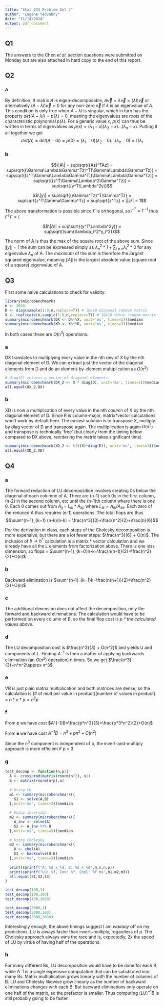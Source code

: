 ```yaml
---
title: "Stat 243 Problem Set 7"
author: "Eugene Yedvabny"
date: "11/14/2014"
output: pdf_document
---
```


## Q1

The answers to the Chen _et al._ section questions were submitted on Monday but are also attached in hard copy to the end of this report.

## Q2

### a

By definition, if matrix $A$ is eigen-decomposable, $A\vec{v}=\lambda\vec{v}=(\lambda I)\vec{v}$ or alternatively $(A-\lambda I)\vec{v}=0$ for _any_ non-zero $\vec{v}$ if $\lambda$ is an eigenvalue of $A$. This condition is only true when $A-\lambda I$ is singular, which in turn has the property $det(A-\lambda I)=p(\lambda)=0$, meaning the eigenvalues are _roots_ of the characteristic polynomial $p(\lambda)$. For a generic value $x$, $p(x)$ can thus be written in terms of eigenvalues as $p(x)=(\lambda_1-x)(\lambda_2-x)...(\lambda_n-x)$. Putting it all together we get $$det(A)=det(A-0I)=p(0)=(\lambda_1-0)(\lambda_2-0)...(\lambda_n-0)=\prod{\lambda_i}$$

### b

$$\|A\| = sup\sqrt{(Az)^TAz} = sup\sqrt{(\Gamma\Lambda\Gamma^Tz)^T(\Gamma\Lambda\Gamma^Tz)} = sup\sqrt{(z^T\Gamma\Lambda\Gamma^T)(\Gamma\Lambda\Gamma^Tz)} = sup\sqrt{(z^T\Gamma\Lambda^2\Gamma^Tz)} = sup\sqrt{(y^T\Lambda^2y)}$$

$$\|y\| = sup\sqrt{(\Gamma^Tz)^T\Gamma^Tz} = sup\sqrt{z^T\Gamma\Gamma^Tz} = sup\sqrt{z^Tz} = \|z\| = 1$$

The above transformation is possible since $\Gamma$ is orthogonal, so $\Gamma^T=\Gamma^{-1}$ thus $\Gamma^T\Gamma=I$.

$$\|A\| = sup\sqrt{(y^T\Lambda^2y)} = sup\sqrt{\sum{\lambda_i^2*y_i^2}}$$

The norm of A is thus the max of the square root of the above sum. Since $\|y\|=1$ the sum can be expressed simply as $\lambda_n^2*1 + \sum_{i\neq n} \lambda_i^2*0$ for any eigenvalue $\lambda_n$ of A. The _maximum_ of the sum is therefore the _largest_ squared eigenvalue, meaning $\|A\|$ is the largest absolute value (square root of a square) eigenvalue of A. 

## Q3

First some naive calculations to check for validity:
```r
library(microbenchmark)
n <- 1000
D <- diag(sample(1:9,n,replace=T)) # 10x10 diagonal random matrix
X <- replicate(n,sample(1:9,n,replace=T)) # 10x10 dense random matrix
summary(microbenchmark(DX <- D%*%X, unit='ms', times=3))$median
summary(microbenchmark(XD <- X%*%D, unit='ms', times=3))$median
```
In both cases these are $O(n^3)$ operations.

### a

DX translates to multiplying every value in the nth _row_ of X by the nth diagonal element of D. We can extract just the vector of the diagonal elements from D and do an element-by-element multiplication as $O(n^2)$

```r
# diag(D) returns a vector of diagonal elements
summary(microbenchmark(DX_2 <- X * diag(D), unit='ms', times=3))$median
all.equal(DX_2,DX)
```

### b

XD is now a multiplication of every value in the nth _column_ of X by the nth diagonal element of D. Since R is column-major, matrix*vector calculations won't work by default here. The easiest solution is to transpose X, multiply by diag vector of D and transpose again. The multiplication is again $O(n^2)$ and transpose is technically 'free' (but clearly from the timing below compared to DX above, reordering the matrix takes significant time).

```r
summary(microbenchmark(XD_2 <- t(t(X)*diag(D)), unit='ms', times=3))$median
all.equal(XD_2,XD)
```

## Q4

### a

The forward reduction of LU decomposition involves creating 0s below the diagonal of each columnn of A. There are (n-1) such 0s in the first column, (n-2) in the second column, etc until the (n-1)th column where there is one 0. Each 0 comes out from $A_{ij}-L_{ik}*A_{kj}$, where $L_{ik} = A_{ik}/A_{kk}$. Each zero of the reduced A thus requires (n-1) operations. The total flops are thus $$\sum^{n-1}_{k=1} (n-k)(n-k) = \frac{n^3}{3}+\frac{n^2}{2}+\frac{n}{6}$$

Per the derivation in class, each steps of the Cholesky decomposition is more expensive, but there are a lot fewer steps: $\frac{n^3}{6} + O(n)$. The inclusion of $b\rightarrow b^*$ calculation is a matrix * vector calculation and we already have all the L elements from factorization above. There is one less dimension, so flops = $\sum^{n-1}_{k=0}n-k=\frac{n(n-1)}{2}=\frac{n^2}{2}+O(n)$

### b

Backward elimination is $\sum^{n-1}_{k=1}k=\frac{n(n+1)}{2}=\frac{n^2}{2}+O(n)$

### c

The additional dimension does not affect the decomposition, only the forward and backward eliminations. The calculation would have to be performed on every column of B, so the final flop cost is _p * the calculated values above_.

### d

The LU decomposition cost is $\frac{n^3}{3} + O(n^2)$ and yields U and components of L. Finding $A^{-1}$ is then a matter of applying backwards elimination (an $O(n^2)$ operation) n times. So we get $\frac{n^3}{3}+n*n^2\approx n^3$ 

### e

VB is just plain matrix multiplication and both matrices are dense, so the calculation is (# of mult per value in product)(number of values in product) = $n*n*p=n^2p$

### f

From __c__ we have cost $A^{-1}B=\frac{p*n^3}{3}+\frac{p*3*n^2}{2}+O(n)$

From __e__ we have cost $A^{-1}B=n^3 + pn^2 + O(n^2)$

Since the $n^3$ component is independent of p, the invert-and-multiply approach is more efficient if p > 3.

### g

```r
test_decomp <- function(n,p){
  A <- crossprod(matrix(rnorm(n^2), n))
  B <- matrix(rnorm(n*p),n)
  
  # Using LU
  m1 <- summary(microbenchmark({
    S1 <- solve(A,B)
  },unit='ms', times=3))$median
  
  # Using inversion
  m2 <- summary(microbenchmark({
    A_inv <- solve(A)
    S2 <- A_inv %*% B
  },unit='ms', times=3))$median
  
  # Using Cholesky
  m3 <- summary(microbenchmark({
    U <- chol(A)
    S3 <- backsolve(U,B)
  },unit='ms', times=3))$median
  
  print(sprintf("A: %d x %d, B: %d x %d",n,n,n,p))
  print(sprintf("LU: %f, Inv: %f, Chol: %f ms",m1,m2,m3))
  all.equal(S1,S2,S3)
}

test_decomp(100,1)
test_decomp(100,100)
test_decomp(100,3000)

test_decomp(3000,1)
test_decomp(3000,100)
test_decomp(3000,3000)
```

Interestingly enough, the above timings suggest I am _waaaay_ off on my predictions. LU is always faster than invert+multiply, regardless of p. The Cholesky approach always wins the race and is, expectedly, 2x the speed of LU by virtue of having half of the operations.

### h

For many different Bs, LU decomposition would have to be done for each B, while $A^-1$ is a single expensive computation that can be substituted into many Bs. Matrix multiplication grows linearly with the number of columns of B. LU and Cholesky likewise grow linearly as the number of backward eliminations changes with each B. But bacward eliminations only operate on one half of the matrix, so the prefactor is smaller. Thus computing $(LU)^{-1}B$ is still probably going to be faster.
